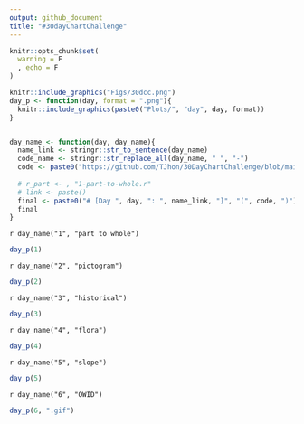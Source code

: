 ```yaml
---
output: github_document
title: "#30dayChartChallenge"
---
```


```r
knitr::opts_chunk$set(
  warning = F
  , echo = F
)
```


```r
knitr::include_graphics("Figs/30dcc.png")
day_p <- function(day, format = ".png"){
  knitr::include_graphics(paste0("Plots/", "day", day, format))
}


day_name <- function(day, day_name){
  name_link <- stringr::str_to_sentence(day_name)
  code_name <- stringr::str_replace_all(day_name, " ", "-")
  code <- paste0("https://github.com/TJhon/30DayChartChallenge/blob/main/R/day", day, "-", code_name, ".r")
  
  # r_part <- , "1-part-to-whole.r"
  # link <- paste()
  final <- paste0("# [Day ", day, ": ", name_link, "]", "(", code, ")")
  final
}

```

`r day_name("1", "part to whole")`

```r
day_p(1)
```

`r day_name("2", "pictogram")`

```r
day_p(2)
```

`r day_name("3", "historical")`

```r
day_p(3)
```

`r day_name("4", "flora")`

```r
day_p(4)
```

`r day_name("5", "slope")`

```r
day_p(5)
```


`r day_name("6", "OWID")`

```r
day_p(6, ".gif")
```